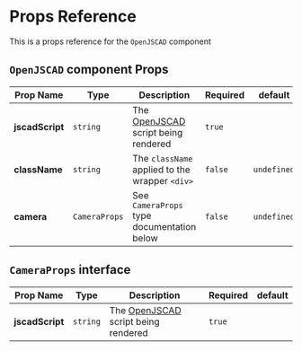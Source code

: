 
<Meta title="Docs/Getting Started/Props Reference" />

# Props Reference

This is a props reference for the `OpenJSCAD` component

## `OpenJSCAD` component Props

| Prop Name       | Type          | Description                                                  | Required | default     |
| --------------- | ------------- | ------------------------------------------------------------ | -------- | ----------- |
| **jscadScript** | `string`      | The [OpenJSCAD](https://openjscad.org) script being rendered | `true`   |             |
| **className**   | `string`      | The `className` applied to the wrapper `<div>`               | `false`  | `undefined` |
| **camera**      | `CameraProps` | See `CameraProps` type documentation below                   | `false`  | `undefined` |

## `CameraProps` interface

| Prop Name       | Type     | Description                                                  | Required | default |
| --------------- | -------- | ------------------------------------------------------------ | -------- | ------- |
| **jscadScript** | `string` | The [OpenJSCAD](https://openjscad.org) script being rendered | `true`   |         |
